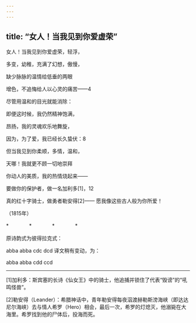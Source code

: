 ```yaml
---
---
---
```

title: “女人！当我见到你爱虚荣”
---




女人！当我见到你爱虚荣，轻浮，

多变，幼稚，充满了幻想，傲慢，

缺少脉脉的温情给低垂的两眼

增色，不追悔给人以心灵的痛苦——4





尽管用温和的目光就能消除：

即便这时候，我仍然精神饱满，

昂扬，我的灵魂欢乐地舞旋，

因为，为了爱，我已经长久蛰伏：8





但当我见到你柔顺，多情，温和，

天哪！我就更不顾一切地崇拜

你动人的美质，我的热情烧起来——



要做你的保护者，做一名加利多[1]，12

真的红十字骑士，做勇者勒安得[2]—— 愿我像这些古人般为你所爱！

（1815年）

*　　　　*　　　　*　　　　*

原诗韵式为彼得拉克式：

abba abba cdc dcd 译文稍有变动，为：

abba abba cdd ccd



* * *



[1]加利多：斯宾塞的长诗《仙女王》中的骑士，他追捕并锁住了代表“毁谤”的“吼鸣怪兽”。

[2]勒安得（Leander）：希腊神话中，青年勒安得每夜泅渡赫勒斯滂海峡（即达达尼尔海峡）去与情人希罗（Hero）相会，最后一次，希罗的灯熄灭，他溺毙在大海里。希罗找到他的尸体后，投海而死。